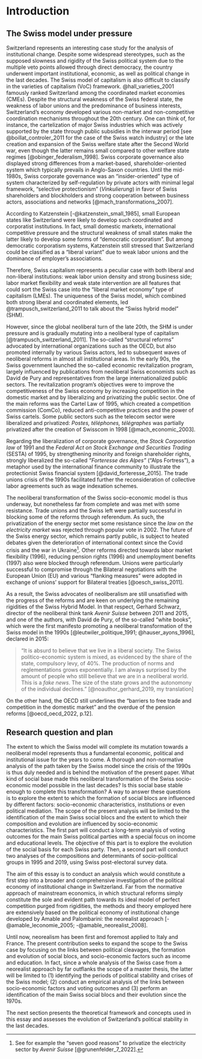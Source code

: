 # Introduction

## The Swiss model under pressure

Switzerland represents an interesting case study for the analysis of institutional change. Despite some widespread stereotypes, such as the supposed slowness and rigidity of the Swiss political system due to the multiple veto points allowed through direct democracy, the country underwent important institutional, economic, as well as political change in the last decades. The Swiss model of capitalism is also difficult to classify in the varieties of capitalism (VoC) framework. @hall_varieties_2001 famously ranked Switzerland among the coordinated market economies (CMEs). Despite the structural weakness of the Swiss federal state, the weakness of labor unions and the predominance of business interests, Switzerland's economy developed various non-market and non-competitive coordination mechanisms throughout the 20th century. One can think of, for instance, the cartelization of major Swiss industries which was actively supported by the state through public subsidies in the interwar period [see @boillat_controler_2011 for the case of the Swiss watch industry] or the late creation and expansion of the Swiss welfare state after the Second World war, even though the latter remains small compared to other welfare state regimes [@obinger_federalism_1998]. Swiss corporate governance also displayed strong differences from a market-based, shareholder-oriented system which typically prevails in Anglo-Saxon countries. Until the mid-1980s, Swiss corporate governance was an "insider-oriented" type of system characterized by self-regulation by private actors with minimal legal framework, "selective protectionism" (*Vinkulierung*) in favor of Swiss shareholders and blockholders and strong cooperation between business actors, associations and networks [@mach_transformations_2007].

According to Katzenstein [-@katzenstein_small_1985], small European states like Switzerland were likely to develop such coordinated and corporatist institutions. In fact, small domestic markets, international competitive pressure and the structural weakness of small states make the latter likely to develop some forms of "democratic corporatism". But among democratic corporatism systems, Katzenstein still stressed that Switzerland could be classified as a "liberal variant" due to weak labor unions and the dominance of employer's associations.

Therefore, Swiss capitalism represents a peculiar case with both liberal and non-liberal institutions: weak labor union density and strong business side; labor market flexibility and weak state intervention are all features that could sort the Swiss case into the "liberal market economy" type of capitalism (LMEs). The uniqueness of the Swiss model, which combined both strong liberal and coordinated elements, led @trampusch_switzerland_2011 to talk about the "Swiss hybrid model" (SHM).

However, since the global neoliberal turn of the late 20th, the SHM is under pressure and is gradually mutating into a neoliberal type of capitalism [@trampusch_switzerland_2011]. The so-called "structural reforms" advocated by international organizations such as the OECD, but also promoted internally by various Swiss actors, led to subsequent waves of neoliberal reforms in almost all institutional areas. In the early 90s, the Swiss government launched the so-called economic revitalization program, largely influenced by publications from neoliberal Swiss economists such as David de Pury and representatives from the large internationalized public sectors. The revitalization program's objectives were to improve the competitiveness of the Swiss economy by increasing competition in the domestic market and by liberalizing and privatizing the public sector. One of the main reforms was the Cartel Law of 1995, which created a competition commission (ComCo), reduced anti-competitive practices and the power of Swiss cartels. Some public sectors such as the telecom sector were liberalized and privatized: *Postes, téléphones, télégraphes* was partially privatized after the creation of Swisscom in 1998 [@mach_economic_2003]. 

Regarding the liberalization of corporate governance, the *Stock Corporation law* of 1991 and the *Federal Act on Stock Exchange and Securities Trading* (SESTA) of 1995, by strengthening minority and foreign shareholder rights, strongly liberalized the so-called *"Forteresse des Alpes"* ("Alps Fortress"), a metaphor used by the international finance community to illustrate the protectionist Swiss financial system [@david_forteresse_2015]. The trade unions crisis of the 1990s facilitated further the reconsideration of collective labor agreements such as wage indexation schemes.

The neoliberal transformation of the Swiss socio-economic model is thus underway, but nonetheless far from complete and was met with some resistance. Trade unions and the Swiss left were partially successful in blocking some of the reforms through referendum. As such, the privatization of the energy sector met some resistance since the *law on the electricity market* was rejected through popular vote in 2002. The future of the Swiss energy sector, which remains partly public, is subject to heated debates given the deterioration of international context since the Covid crisis and the war in Ukraine[^intro-1]. Other reforms directed towards labor market flexibility (1996), reducing pension rights (1996) and unemployment benefits (1997) also were blocked through referendum. Unions were particularly successful to compromise through the Bilateral negotiations with the European Union (EU) and various "flanking measures" were adopted in exchange of unions' support for Bilateral treaties [@oesch_swiss_2011].

[^intro-1]: See for example the "seven good reasons" to privatize the electricity sector by *Avenir Suisse* [@grunenfelder_7_2022].

As a result, the Swiss advocates of neoliberalism are still unsatisfied with the progress of the reforms and are keen on underlying the remaining rigidities of the Swiss Hybrid Model. In that respect, Gerhard Schwarz, director of the neoliberal think tank *Avenir Suisse* between 2011 and 2015, and one of the authors, with David de Pury, of the so-called "white books", which were the first manifesto promoting a neoliberal transformation of the Swiss model in the 1990s [@leutwiler_politique_1991; @hauser_ayons_1996], declared in 2015:

> "It is absurd to believe that we live in a liberal society. The Swiss politico-economic system is mixed, as evidenced by the share of the state, compulsory levy, of 40%. The production of norms and reglementations grows exponentially. I am always surprised by the amount of people who still believe that we are in a neoliberal world. This is a *fake news*. The size of the state grows and the autonomony of the individual declines." [@noauthor_gerhard_2019, my translation]

On the other hand, the OECD still underlines the "barriers to free trade and competition in the domestic market" and the overdue of the pension reforms [@oecd_oecd_2022, p.12].

## Research question and plan

The extent to which the Swiss model will complete its mutation towards a neoliberal model represents thus a fundamental economic, political and institutional issue for the years to come. A thorough and non-normative analysis of the path taken by the Swiss model since the crisis of the 1990s is thus duly needed and is behind the motivation of the present paper. What kind of social base made this neoliberal transformation of the Swiss socio-economic model possible in the last decades? Is this social base stable enough to complete this transformation? A way to answer these questions is to explore the extent to which the formation of social blocs are influenced by different factors: socio-economic characteristics, institutions or even political mediation. The scope of the present analysis will be limited to the identification of the main Swiss social blocs and the extent to which their composition and evolution are influenced by socio-economic characteristics. The first part will conduct a long-term analysis of voting outcomes for the main Swiss political parties with a special focus on income and educational levels. The objective of this part is to explore the evolution of the social basis for each Swiss party. Then, a second part will conduct two analyses of the compositions and determinants of socio-political groups in 1995 and 2019, using Swiss post-electoral survey data.

The aim of this essay is to conduct an analysis which would constitute a first step into a broader and comprehensive investigation of the political economy of institutional change in Switzerland. Far from the normative approach of mainstream economics, in which structural reforms simply constitute the sole and evident path towards its ideal model of perfect competition purged from rigidities, the methods and theory employed here are extensively based on the political economy of institutional change developed by Amable and Palombarini: the neorealist approach [-@amable_leconomie_2005; -@amable_neorealist_2008]. 

Until now, neorealism has been first and foremost applied to Italy and France. The present contribution seeks to expand the scope to the Swiss case by focusing on the links between political cleavages, the formation and evolution of social blocs, and socio-economic factors such as income and education. In fact, since a whole analysis of the Swiss case from a neorealist approach by far outflanks the scope of a master thesis, the latter will be limited to (1) identifying the periods of political stability and crises of the Swiss model; (2) conduct an empirical analysis of the links between socio-economic factors and voting outcomes and (3) perform an identification of the main Swiss social blocs and their evolution since the 1970s. 

The next section presents the theoretical framework and concepts used in this essay and assesses the evolution of Switzerland's political stability in the last decades.

